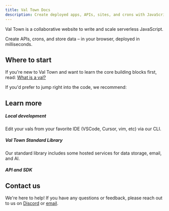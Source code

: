 ```yaml
---
title: Val Town Docs
description: Create deployed apps, APIs, sites, and crons with JavaScript
---
```



Val Town is a collaborative website to write and scale serverless JavaScript.

Create APIs, crons, and store data – in your browser, deployed in milliseconds.

## Where to start

If you're new to Val Town and want to learn the core building blocks first, read: [What is a val?](/vals/)

If you'd prefer to jump right into the code, we recommend:

<LinkCard
  title="Input, Val, Output (I/V/O)"
  description="Set up handy automations like user signup alerts in Slack"
  href="/guides/in-val-out"
/>

<CardGrid>
  <LinkCard
    title="Your first HTTP endpoint"
    description="Create a link-in-bio website"
    href="/guides/first-website"
  />
  <LinkCard
    title="Your first cron val"
    description="Send yourself a daily weather email"
    href="/guides/first-cron"
  />
</CardGrid>

## Learn more

##### Local development

Edit your vals from your favorite IDE (VSCode, Cursor, vim, etc) via our CLI.

<CardGrid>
  <LinkCard
    title="Val Town CLI"
    description="Deploy vals from your terminal"
    href="https://github.com/val-town/vt"
  />
  <LinkCard
    title="LLM Prompting"
    description="Edit vals with Claude Code/Cursor/etc"
    href="/guides/prompting"
  />
</CardGrid>

##### Val Town Standard Library

Our standard library includes some hosted services for data storage, email, and AI.

<CardGrid>
  <LinkCard
    title="SQLite"
    description="Store and retrieve structured data"
    href="/reference/std/sqlite"
  />
  <LinkCard
    title="Blob Storage"
    description="Store and retrieve any data"
    href="/reference/std/blob"
  />
  <LinkCard
    title="OpenAI"
    description="Use the OpenAI API"
    href="/reference/std/openai"
  />
  <LinkCard
    title="Email"
    description="Send emails"
    href="/reference/std/email"
  />
</CardGrid>

##### API and SDK

<CardGrid>
  <LinkCard
    title="REST API"
    description="Access Val Town programmatically"
    href="/reference/api/"
  />
  <LinkCard
    title="JavaScript SDK"
    description="Interact with Val Town from JavaScript"
    href="https://sdk.val.town"
  />
</CardGrid>

## Contact us

We're here to help! If you have any questions or feedback, please reach out to us on [Discord](https://discord.gg/dHv45uN5RY) or [email](mailto:docs-help@val.town).
